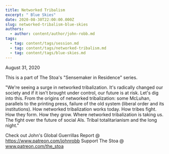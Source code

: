 ```yaml
---
title: Networked Tribalism
excerpt: " Blue Skies"
date: 2020-08-30T22:00:00.000Z
slug: networked-tribalism-blue-skies
authors:
  - author: content/author/john-robb.md
tags:
  - tag: content/tags/session.md
  - tag: content/tags/networked-tribalism.md
  - tag: content/tags/blue-skies.md
---
```


August 31, 2020

This is a part of The Stoa's "Sensemaker in Residence" series. 

"We're seeing a surge in networked tribalization.  It's radically changed our society and if it isn't brought under control, our future is at risk.  Let's dig into this. From the origins of networked tribalization: some McLuhan, parallels to the printing press, failure of the old system (liberal order and its institutions).  How networked tribalization works today.  How tribes fight.  How they form.  How they grow.  Where networked tribalization is taking us.  The fight over the future of social AIs.  Tribal totalitarianism and the long night."

Check out John's Global Guerrillas Report @ https://www.patreon.com/johnrobb
Support The Stoa @ www.patreon.com/the_stoa
